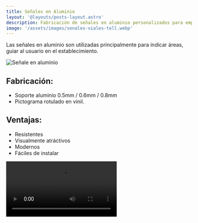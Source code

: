 ```yaml
---
title: Señales en Aluminio 
layout: '@layouts/posts-layout.astro'
description: Fabricación de señales en aluminio personalizados para empresa o negocios.   
image: '/assets/images/senales-viales-tell.webp'
---
```



Las señales en aluminio son utilizadas principalmente para indicar áreas, guiar al usuario en el establecimiento.

![Señale en aluminio](/assets/images/senales-aluminio.webp)

## Fabricación:  

- Soporte aluminio 0.5mm / 0.6mm / 0.8mm 
- Pictograma rotulado en vinil.

## Ventajas: 

- Resistentes
- Visualmente atráctivos
- Modernos 
- Fáciles de instalar


<Video src='/assets/videos/senales-aluminio.mp4' type='video/mp4' />

